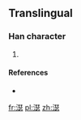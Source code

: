==Translingual==

===Han character===
{{Han char|rn=85|rad=水|as=13|sn=16|four=3113<sub>1</sub>|canj=水一土竹 (EMGH)}}

# {{defn|Han|sort=水13}}

====References====
* {{Han ref|kx=0655.200|dkj=18472|hdz=31752.030|uh=6FCF|ud=28623|bh=E9FC|bd=59900}}

[[fr:濏]]
[[pl:濏]]
[[zh:濏]]